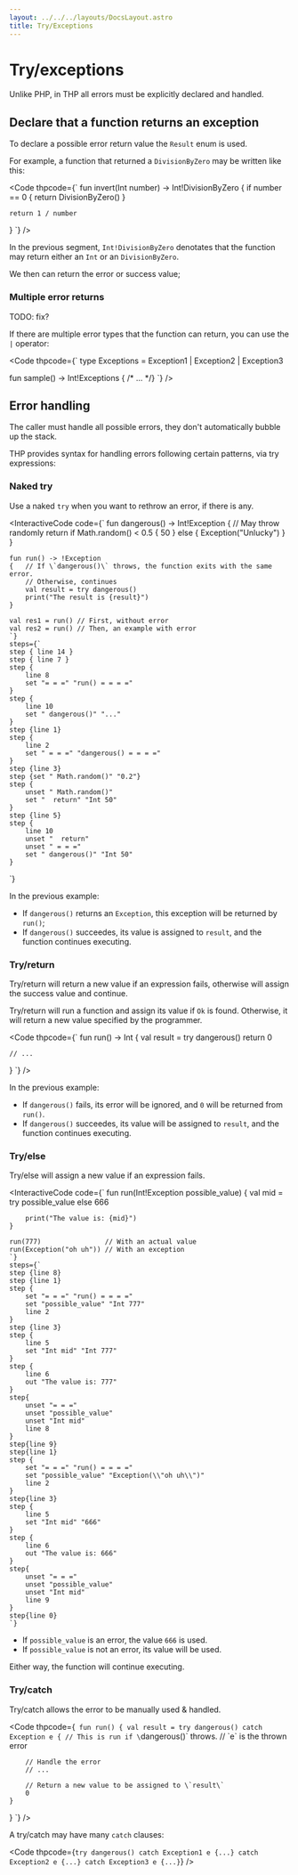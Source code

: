 ```yaml
---
layout: ../../../layouts/DocsLayout.astro
title: Try/Exceptions
---
```


# Try/exceptions

Unlike PHP, in THP all errors must be explicitly declared
and handled.

## Declare that a function returns an exception

To declare a possible error return value the `Result` enum
is used.

For example, a function that returned a `DivisionByZero`
may be written like this:

<Code thpcode={`
fun invert(Int number) -> Int!DivisionByZero
{
    if number == 0
    {
        return DivisionByZero()
    }

    return 1 / number
}
`} />

In the previous segment, `Int!DivisionByZero` denotates
that the function may return either an `Int` or an `DivisionByZero`.

We then can return the error or success value;


### Multiple error returns

TODO: fix?



If there are multiple error types that the function can return,
you can use the `|` operator:

<Code thpcode={`
type Exceptions = Exception1 | Exception2 | Exception3

fun sample() -> Int!Exceptions
{ /* ... */}
`} />



## Error handling

The caller must handle all possible errors, they don't automatically
bubble up the stack.

THP provides syntax for handling errors following certain patterns,
via try expressions:

### Naked try

Use a naked `try` when you want to rethrow an error, if there is any.

<InteractiveCode 
    code={`
    fun dangerous() -> Int!Exception
    {   // May throw randomly
        return if Math.random() < 0.5 { 50 }
        else { Exception("Unlucky") }
    }

    fun run() -> !Exception
    {   // If \`dangerous()\` throws, the function exits with the same error.
        // Otherwise, continues
        val result = try dangerous()
        print("The result is {result}")
    }

    val res1 = run() // First, without error
    val res2 = run() // Then, an example with error
    `}
    steps={`
    step { line 14 }
    step { line 7 }
    step {
        line 8
        set "= = =" "run() = = = ="
    }
    step {
        line 10
        set " dangerous()" "..."
    }
    step {line 1}
    step {
        line 2
        set " = = =" "dangerous() = = = ="
    }
    step {line 3}
    step {set " Math.random()" "0.2"}
    step {
        unset " Math.random()"
        set "  return" "Int 50"
    }
    step {line 5}
    step {
        line 10
        unset "  return"
        unset " = = ="
        set " dangerous()" "Int 50"
    }
`}
></InteractiveCode>


In the previous example:

- If `dangerous()` returns an `Exception`, this exception
    will be returned by `run()`;
- If `dangerous()` succeedes, its value is assigned
    to `result`, and the function continues executing.


### Try/return

Try/return will return a new value if an expression fails,
otherwise will assign the success value and continue.

Try/return will run a function and assign its value if `Ok` is found.
Otherwise, it will return a new value specified by the programmer.

<Code thpcode={`
fun run() -> Int
{
    val result = try dangerous() return 0

    // ...
}
`} />

In the previous example:

- If `dangerous()` fails, its error will be ignored, and `0` will
    be returned from `run()`.
- If `dangerous()` succeedes, its value will be assigned to `result`,
    and the function continues executing.


### Try/else

Try/else will assign a new value if an expression fails.

<InteractiveCode
    code={`
    fun run(Int!Exception possible_value)
    {
        val mid = try possible_value else 666

        print("The value is: {mid}")
    }

    run(777)                // With an actual value
    run(Exception("oh uh")) // With an exception
    `}
    steps={`
    step {line 8}
    step {line 1}
    step {
        set "= = =" "run() = = = ="
        set "possible_value" "Int 777"
        line 2
    }
    step {line 3}
    step {
        line 5
        set "Int mid" "Int 777"
    }
    step {
        line 6
        out "The value is: 777"
    }
    step{
        unset "= = ="
        unset "possible_value"
        unset "Int mid"
        line 8
    }
    step{line 9}
    step{line 1}
    step {
        set "= = =" "run() = = = ="
        set "possible_value" "Exception(\\"oh uh\\")"
        line 2
    }
    step{line 3}
    step {
        line 5
        set "Int mid" "666"
    }
    step {
        line 6
        out "The value is: 666"
    }
    step{
        unset "= = ="
        unset "possible_value"
        unset "Int mid"
        line 9
    }
    step{line 0}
    `}
>
</InteractiveCode>

- If `possible_value` is an error, the value `666` is used.
- If `possible_value` is not an error, its value will be used.

Either way, the function will continue executing.


### Try/catch

Try/catch allows the error to be manually used & handled.


<Code thpcode={`
fun run()
{
    val result = try dangerous()
    catch Exception e
    {
        // This is run if \`dangerous()\` throws.
        // \`e\` is the thrown error

        // Handle the error
        // ...

        // Return a new value to be assigned to \`result\`
        0
    }
}
`} />

A try/catch may have many `catch` clauses:

<Code thpcode={`
try dangerous()
catch Exception1 e
{...}
catch Exception2 e
{...}
catch Exception3 e
{...}
`} />


